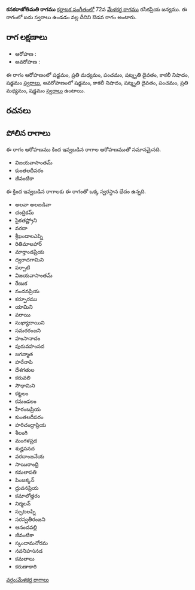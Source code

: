 {{Infobox ragam
	| name          	= కనకరాజోతిమతి
	| synonym	    	= 
	| mela          	= 
	| chakra        	= 
	| janaka        	= 
	| type          	= ఔడవ
	| arohanam      	= {{svaraC|S|M2|P|D3|N3|S'}} 
	| avarohanam    	= {{svaraC|S'|N3|D3|P|M2|S}}
	| jeeva         	=
	| chhaya        	=
	| nyasa         	=
	| vishesha      	= 
	| equivalent  		= 
}}
{{కర్ణాటక సంగీత రాగాలు}}
'''కనకరాజోతిమతి రాగము''' [[కర్ణాటక సంగీతం]]లో 72వ [[మేళకర్త రాగము]] రసికప్రియ జన్యము.  ఈ రాగంలో ఐదు స్వరాలు ఉండడం వల్ల దీనిని ఔడవ రాగం అంటారు.


==రాగ లక్షణాలు==


* ఆరోహణ : {{svaraC|S|M2|P|D3|N3|S'}} 
* అవరోహణ : {{svaraC|S'|N3|D3|P|M2|S}}

ఈ రాగం ఆరోహణంలో షడ్జమం, ప్రతి మధ్యమం, పంచమం, షట్శృతి దైవతం, కాకలీ నిషాదం, షడ్జమం [[స్వరాలు]], అవరోహణంలో షడ్జమం, కాకలీ నిషాదం, షట్శృతి దైవతం, పంచమం, ప్రతి మధ్యమం, షడ్జమం [[స్వరాలు]] ఉంటాయి.

==రచనలు==



==పోలిన రాగాలు==
ఈ రాగం ఆరోహణము కింద ఇవ్వబడిన రాగాల ఆరోహణముతో సమానమైనది.
* విజయవాసాంతమ్
* కుంతలదీపరం
* జీవంటికా

ఈ క్రింద ఇవ్వబడిన రాగాలకు ఈ రాగంతో ఒక్క స్వరస్థాన భేదం ఉన్నది.
* అలవా అలజడివా
* చంద్రికమ్
* సైకతష్ట్రోని
* వరదా
* శ్రీఖండాలఎప్ని
* రితిమాలహార్
* మార్తాండప్రియ
* ద్వరాదగామిని
* పర్పాటి
* విజయవాసాంతమ్
* రేణుక
* నందనప్రియ
* కర్పూరము
* యామిని
* పరాయి
* సుఖ్యాదాయిని
* సమరరంజని
* హంసానాదం
* పురువహంసద
* జగన్మాత
* హరేనాపి
* దేశగతుల
* కరువలి
* సౌధామిని
* కట్టలం
* కమండలం
* హేరంబప్రియ
* కుంతలదీపరం
* హరిచంద్రాప్రియ
* శీలంగి
* మంగళప్రద
* శుధ్హసనద
* వరదాంజనేయ
* సాయిరాంధ్రి
* కమలాపతి
* పింజక్కన్
* ద్రువనప్రియ
* కమాలోత్తరం
* నిర్మలన్
* స్పుటలప్ని
* సరస్వతీరంజని
* ఆనందవల్లి
* జీవంటికా
* స్కందామనోరమ
* నవనిహసనడ
* కమలాలు
* కరుణాకారి



[[వర్గం:మేళకర్త రాగాలు]]